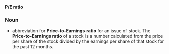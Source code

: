 '''P/E ratio'''

===Noun===

* abbreviation for '''Price-to-Earnings ratio''' for an issue of stock.  The '''Price-to-Earnings ratio''' of a stock is a number calculated from the price per share of the stock divided by the earnings per share of that stock for the past 12 months.